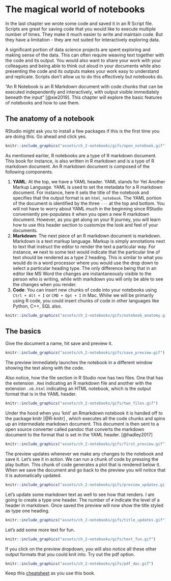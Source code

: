 # The magical world of notebooks

In the last chapter we wrote some code and saved it in an R Script file. Scripts are great for saving code that you would like to execute multiple number of times. They make it much easier to write and maintain code. But they have a limitation - they are not suited for interactively exploring data.

A significant portion of data science projects are spent exploring and making sense of the data. This can often require weaving text together with the code and its output. You would also want to share your work with your colleagues and being able to think out aloud in your documents while also presenting the code and its outputs makes your work easy to understand and replicate. Scripts don't allow us to do this effectively but notebooks do.

"An R Notebook is an R Markdown document with code chunks that can be executed independently and interactively, with output visible immediately beneath the input" [@xie2019]. This chapter will explore the basic features of notebooks and how to use them.

## The anatomy of a notebook

RStudio might ask you to install a few packages if this is the first time you are doing this. Go ahead and click yes.

```r
knitr::include_graphics("assets/ch_2-notebooks/gifs/open_notebook.gif")
```

As mentioned earlier, R notebooks are a type of R markdown document. This book for instance, is also written in R markdown and is a type of R markdown document. An R markdown document is composed of the following components.

1.  **YAML**: At the top, we have a YAML header. YAML stands for Yet Another Markup Language. YAML is used to set the metadata for a R markdown document. For instance, here it sets the title of the notebook and specifies that the output format is an `html_notebook`. The YAML portion of the document is identified by the three `---` at the top and bottom. You will not have to worry about YAML much in the beginning since RStudio conveniently pre-populates it when you open a new R markdown document. However, as you get along on your R journey, you will learn how to use this header section to customize the look and feel of your documents.
2.  **Markdown**: The next piece of an R markdown document is markdown. Markdown is a text markup language. Markup is simply annotations next to text that instruct the editor to render the text a particular way. For instance, `##` next to some text would indicate that the particular line of text should be rendered as a type 2 heading. This is similar to what you would do in a word processor where you would use the drop down to select a particular heading type. The only difference being that in an editor like MS Word the changes are instantaneously visible to the person who is writing, while with markdown you will only be able to see the changes when you render.
3.  **Code**: You can insert new chunks of code into your notebooks using `Ctrl + Alt + I` or `CMD + Opt + I` in Mac. Whilw we will be primarily using R code, you could insert chunks of code in other languages like Python, C++, SQL also.

```r
knitr::include_graphics("assets/ch_2-notebooks/gifs/notebook_anatomy.gif")
```

## The basics

Give the document a name, hit save and preview it.

```r
knitr::include_graphics("assets/ch_2-notebooks/gifs/save_preview.gif")
```

The preview immediately launches the notebook in a different window showing the text along with the code.

Also notice, how the file section in R Studio now has two files. One that has the extension `.Rmd` indicating an R markdown file and another with the extension `.nb.html` indicating an HTML notebook, which is the output format that is in the YAML header.

```r
knitr::include_graphics("assets/ch_2-notebooks/gifs/two_files.gif")
```

Under the hood when you 'knit' an Rmarkdown notebook it is handed off to the package knitr [@R-knitr] , which executes all the code chunks and spins up an intermediate markdown document. This document is then sent to a open source converter called pandoc that converts the markdown document to the format that is set in the YAML header. [@hadley2017]

```r
knitr::include_graphics("assets/ch_2-notebooks/gifs/first_preview.gif")
```

The preview updates whenever we make any changes to the notebook and save it. Let's see it in action. We can run a chunk of code by pressing the play button. This chunk of code generates a plot that is rendered below it. When we save the document and go back to the preview you will notice that it is automatically updated.

```r
knitr::include_graphics("assets/ch_2-notebooks/gifs/preview_updates.gif")
```

Let's update some markdown text as well to see how that renders. I am going to create a type one header. The number of `#` indicate the level of a header in markdown. Once saved the preview will now show the title styled as type one heading.

```r
knitr::include_graphics("assets/ch_2-notebooks/gifs/title_updates.gif")
```

Let's add some more text for fun.

```r
knitr::include_graphics("assets/ch_2-notebooks/gifs/text_fun.gif")
```

If you click on the preview dropdown, you will also notice all these other output formats that you could knit into. Try out the pdf option.

```r
knitr::include_graphics("assets/ch_2-notebooks/gifs/pdf_doc.gif")
```

Keep this [cheatsheet](https://www.rstudio.com/wp-content/uploads/2015/03/rmarkdown-reference.pdf) as you use this book.
